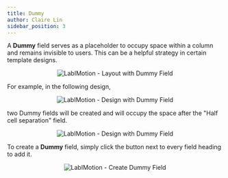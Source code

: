 ```yaml
---
title: Dummy
author: Claire Lin
sidebar_position: 3
---
```



<Reader text="Designer" />

A **Dummy** field serves as a placeholder to occupy space within a column and remains invisible to users. This can be a helpful strategy in certain template designs.

<div align="center">
  <img src={fieldDummy} alt="LabIMotion - Layout with Dummy Field" />
  <FigCaption text="Dummy field type" />
</div>

For example, in the following design,

<div align="center">
  <img src={fieldDummyDesign} alt="LabIMotion - Design with Dummy Field" />
</div>

two Dummy fields will be created and will occupy the space after the "Half cell separation" field.

<div align="center">
  <img src={fieldDummyLayout} alt="LabIMotion - Design with Dummy Field" />
</div>

To create a **Dummy** field, simply click the <FontAwesomeIcon icon={faCirclePlus} /> button next to every field heading to add it.

<div align="center">
  <img src={fieldDummyCreation} alt="LabIMotion - Create Dummy Field" />
</div>
